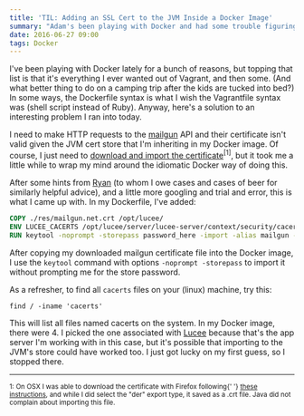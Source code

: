 ```yaml
---
title: 'TIL: Adding an SSL Cert to the JVM Inside a Docker Image'
summary: "Adam's been playing with Docker and had some trouble figuring out a cert issue, so he's blogging the solution for future googlers."
date: 2016-06-27 09:00
tags: Docker
---
```


I've been playing with Docker lately for a bunch of reasons, but topping that list is that it's everything I ever wanted out of Vagrant, and then some. (And what better thing to do on a camping trip after the kids are tucked into bed?) In some ways, the Dockerfile syntax is what I wish the Vagrantfile syntax was (shell script instead of Ruby). Anyway, here's a solution to an interesting problem I ran into today.

I need to make HTTP requests to the [mailgun][mailgun] API and their certificate isn't valid given the JVM cert store that I'm inheriting in my Docker image. Of course, I just need to [download and import the certificate][cert]<sup>\[1\]</sup>, but it took me a little while to wrap my mind around the idiomatic Docker way of doing this.

After some hints from [Ryan][rg] (to whom I owe cases and cases of beer for similarly helpful advice), and a little more googling and trial and error, this is what I came up with. In my Dockerfile, I've added:

```Dockerfile
COPY ./res/mailgun.net.crt /opt/lucee/
ENV LUCEE_CACERTS /opt/lucee/server/lucee-server/context/security/cacerts
RUN keytool -noprompt -storepass password_here -import -alias mailgun -keystore ${LUCEE_CACERTS} -file /opt/lucee/mailgun.net.crt
```

After copying my downloaded mailgun certificate file into the Docker image, I use the `keytool` command with options `-noprompt -storepass` to import it without prompting me for the store password.

As a refresher, to find all `cacerts` files on your (linux) machine, try this:

```
find / -iname 'cacerts'
```

This will list all files named cacerts on the system. In my Docker image, there were 4. I picked the one associated with [Lucee][lucee] because that's the app server I'm working with in this case, but it's possible that importing to the JVM's store could have worked too. I just got lucky on my first guess, so I stopped there.

---

<small>
	1: On OSX I was able to download the certificate with Firefox following{' '}
	<a href="http://stackoverflow.com/a/36427118/751">these instructions</a>, and
	while I did select the "der" export type, it saved as a .crt file. Java did
	not complain about importing this file.
</small>

[mailgun]: https://mailgun.com/app/dashboard
[lucee]: http://lucee.org/
[rg]: http://ryanguill.com/
[cert]: http://stackoverflow.com/a/36427118/751
